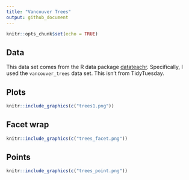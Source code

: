 ```yaml
---
title: "Vancouver Trees"
output: github_document
---
```


```r
knitr::opts_chunk$set(echo = TRUE)
```

## Data 
This data set comes from the R data package [datateachr](https://github.com/UBC-MDS/datateachr). Specifically, I used the `vancouver_trees` data set. This isn't from TidyTuesday. 

## Plots 

```r
knitr::include_graphics(c("trees1.png"))
```

## Facet wrap

```r
knitr::include_graphics(c("trees_facet.png"))
```

## Points

```r
knitr::include_graphics(c("trees_point.png"))
```